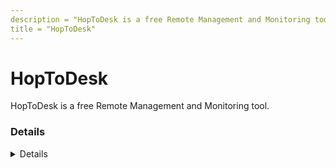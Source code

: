 ---
description = "HopToDesk is a free Remote Management and Monitoring tool."
title = "HopToDesk"
---



# HopToDesk

HopToDesk is a free Remote Management and Monitoring tool.

### Details
<Details author={"Tyler Schultz"}
         category={""}
         created={"2025-07-17"}
         website={"https://www.hoptodesk.com/"}
         lastModified={"2025-07-17"}
         privileges={""}
         free={ "Yes" }
         verification={ false }
/>

#### Installation Paths
<Card code={ ["hoptodesk.exe", "C:\\Program Files (x86)\\HopToDesk\\*", "/Applications/HopToDesk.app"] }/>

#### Supported OS
<Badges color="warning" badges={ ["Windows", "Linux", "MacOS"] }/>




### Forensic Artifacts

#### Disk Artifacts
<EuiSpacer size="xl"/>
<DiskArtifacts data={ [{"File": "C:\\Program Files (x86)\\HopToDesk\\HopToDesk.exe", "Description": "Program Binary File", "OS": "Windows"}, {"File": "C:\\Program Files (x86)\\HopToDesk\\privacyhelper.exe", "Description": "N/A", "OS": "Windows"}, {"File": "C:\\Program Files (x86)\\HopToDesk\\PrivacyMode.dll", "Description": "N/A", "OS": "Windows"}, {"File": "C:\\Program Files (x86)\\HopToDesk\\sciter.dll", "Description": "N/A", "OS": "Windows"}, {"File": "C:\\Users\\*\\AppData\\Roaming\\HopToDesk\\config\\HopToDesk.toml", "Description": "Configuration File", "OS": "Windows"}, {"File": "C:\\Users\\*\\AppData\\Local\\Temp\\privacyhelper.exe", "Description": "N/A", "OS": "Windows"}, {"File": "/System/Volumes/Data/Users/*/Library/Logs/HopToDesk/hoptodesk_rCURRENT.log", "Description": "N/A", "OS": "MacOS"}] }/>


#### Registry Artifacts
<EuiSpacer size="xl"/>
<RegistryTable data={ [{"Path": "HKEY_USERS\\*_Classes\\HopToDesk\\*", "Description": null}] }/>

#### Network Artifacts
<EuiSpacer size="xl"/>
<NetworkArtifactsTable data={ [{"Description": "Known remote domains", "Domains": ["signal.hoptodesk.com", "api.hoptodesk.com", "turn.hoptodesk.com"], "Ports": [443, 3478, 80]}] }/>





### References
- [https://www.hoptodesk.com/#faqlink](https://www.hoptodesk.com/#faqlink)
- [https://gitlab.com/hoptodesk/hoptodesk](https://gitlab.com/hoptodesk/hoptodesk)

### Acknowledgements
- Tyler Schultz (@shockwave_ts)
